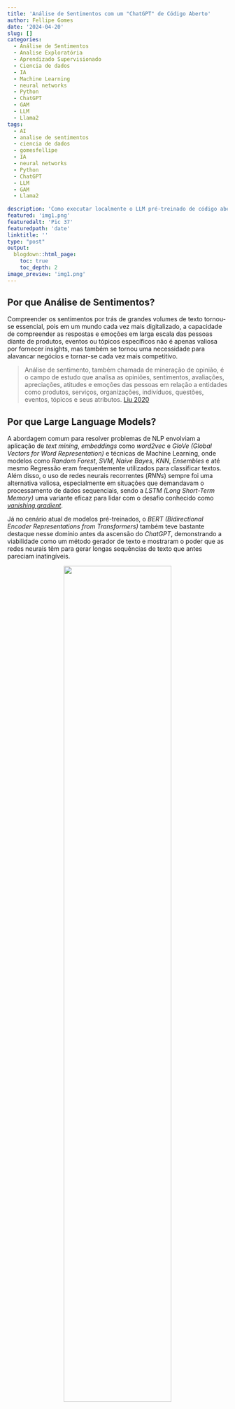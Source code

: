 ```yaml
---
title: 'Análise de Sentimentos com um "ChatGPT" de Código Aberto'
author: Fellipe Gomes
date: '2024-04-20'
slug: []
categories:
  - Análise de Sentimentos
  - Analise Exploratória
  - Aprendizado Supervisionado
  - Ciencia de dados
  - IA
  - Machine Learning
  - neural networks
  - Python
  - ChatGPT
  - GAM
  - LLM
  - Llama2
tags:
  - AI
  - analise de sentimentos
  - ciencia de dados
  - gomesfellipe
  - IA
  - neural networks
  - Python
  - ChatGPT
  - LLM
  - GAM
  - Llama2
  
description: 'Como executar localmente o LLM pré-treinado de código aberto Llama2 para realizar uma análise de sentimentos em Python'
featured: 'img1.png'
featuredalt: 'Pic 37'
featuredpath: 'date'
linktitle: ''
type: "post" 
output: 
  blogdown::html_page:
    toc: true
    toc_depth: 2 
image_preview: 'img1.png' 
---
```

 
<style>
.column4 {
  float: left;
  width: 33%;
  padding: 10px;
}

.column8 {
  float: left;
  width: 66%;
  padding: 10px;
}

.column6 {
  float: left;
  width: 50%;
  padding: 10px;
}

.row:after {
  content: "";
  display: table;
  clear: both;
}
</style>

## Por que Análise de Sentimentos?

Compreender os sentimentos por trás de grandes volumes de texto tornou-se essencial, pois em um mundo cada vez mais digitalizado, a capacidade de compreender as respostas e emoções em larga escala das pessoas diante de produtos, eventos ou tópicos específicos não é apenas valiosa por fornecer insights, mas também se tornou uma necessidade para alavancar negócios e tornar-se cada vez mais competitivo.

> Análise de sentimento, também chamada de mineração de opinião, é o campo de estudo que analisa as opiniões, sentimentos, avaliações, apreciações, atitudes e emoções das pessoas em relação a entidades como produtos, serviços, organizações, indivíduos, questões, eventos, tópicos e seus atributos. [Liu 2020](https://www.cambridge.org/de/universitypress/subjects/computer-science/artificial-intelligence-and-natural-language-processing/sentiment-analysis-mining-opinions-sentiments-and-emotions-2nd-edition?format=HB&isbn=9781108486378)

## Por que Large Language Models?

A abordagem comum para resolver problemas de NLP envolviam a aplicação de *text mining*, *embeddings* como *word2vec* e *GloVe (Global Vectors for Word Representation)* e técnicas de Machine Learning, onde modelos como *Random Forest*, *SVM*, *Naive Bayes*, *KNN*, *Ensembles* e até mesmo Regressão eram frequentemente utilizados para classificar textos. Além disso, o uso de redes neurais recorrentes (*RNNs*) sempre foi uma alternativa valiosa, especialmente em situações que demandavam o processamento de dados sequenciais, sendo a *LSTM (Long Short-Term Memory)* uma variante eficaz para lidar com o desafio conhecido como [*vanishing gradient*](https://en.wikipedia.org/wiki/Vanishing_gradient_problem). 

Já no cenário atual de modelos pré-treinados, o *BERT (Bidirectional Encoder Representations from Transformers)* também teve bastante destaque nesse domínio antes da ascensão do *ChatGPT*, demonstrando a viabilidade como um método gerador de texto e mostraram o poder que as redes neurais têm para gerar longas sequências de texto que antes pareciam inatingíveis.

<center> 

![](/post/2024-04-20-sentiment-analysis-llama2/parameters_transformer_based_language_models.png){width=70%}</br>
<small>[GPT-3 supera seus antecessores em termos de contagem de parâmetros](https://www.techtarget.com/searchenterpriseai/definition/GPT-3)</small>

</center>

Embora já existam há algum tempo, os *LLMs* ganharam a mídia através do *ChatGPT*, interface de chat da OpenAI para modelos LLM GPT-3 lançado em 2020, com 175 milhões de parâmetros, que já teve uma série de avanços significativos nos últimos anos como seu irmão maior, o GPT-4 lançado em 2023 conta com incríveis 100 **trílhões** de parâmetros. 

<center>

![](/post/2024-04-20-sentiment-analysis-llama2/comparison-between-GPT-3-and-GPT-4.png){width=50%}</br>
<small>[The comparison between GPT-3 and GPT-4 based on the number of parameters used in their architecture](https://www.techtarget.com/searchenterpriseai/definition/GPT-3)</small>

</center>

Modelos com mais de 100 bilhões de parâmetros já podem ser considerados muito grandes, com conhecimento mundial muito rico. Esses modelos maiores conseguem "aprender" ainda mais informações sobre muitas coisas sobre fisica, filosofia, ciência, programação, etc sendo cada vez mais úteis para ajudar em tarefas que envolvam conhecimento profundo ou raciocinio complexo, sendo um bom "parceiro" para brainstorming. 

<div class="w3-panel w3-pale-red w3-border">
&nbsp; **⚠️ Atenção!** </br>
Afirmar que maiores modelos são sempre melhores não é verdade. O tempo de processamento, latência e o custo também irão aumentar, por isso [abordagens alternativas](https://medium.com/@masteringllm/mistral-7b-is-187x-cheaper-compared-to-gpt-4-b8e5ee1c9fc2) também devem ser consideradas.
</div>

### Como funcionam os LLMs?

Os *LLMs* são modelos de *Machine Learning* que usam algoritmos de *Deep Learning* para processar e compreender a linguagem natural, gerando texto de maneira eficaz. Esses modelos são treinados com grandes volumes de dados da internet, adquirindo a capacidade de identificar padrões na composição de palavras e frases. A idéia básica por trás desses modelos é que são capazes de gerar texto prevendo repetidamente a próxima palavra oferecendo resultados rápidos e diversas aplicações práticas em várias áreas

#### Aplicações

Diferentemente de uma ferramenta de busca como o Google, o ChatGPT não recupera informações, mas cria frases e textos completos em tempo real com base no processamento de um imenso volume de dados, veja alguns exemplos de uso para diferentes tarefas:

<div class="row">
<div class="column4"> 

##### ✍️ **Escrita:**

- Colaboração em brainstorming, sugerindo nomes;
- Elaboração de templates para comunicados e e-mails;
- Tradução automática.

</div> 

<div class="column4"> 

##### 📖 **Leitura**:

- Revisão de textos;
- Sumarização de artigos extensos;
- Análise de sentimentos, possibilitando a criação de dashboards para acompnhamento ao longo do tempo.

</div> 

<div class="column4"> 

##### 💬 **Conversa**: 

- Diálogos e aconselhamentos;
- Coaching de carreira;
- Planejamento de viagens;
Sugestões de receitas;
- Conversação interativa com documentos PDF;
- Atendimento ao cliente;
- Realização de pedidos.

</div> 

</div>

## O que faremos aqui?

Nosso objetivo aqui é realizar uma análise de sentimentos para classificar sentenças como positivas ou negativas utilizando algum LLM pré-treinado. Embora a OpenAI já tenha sido uma organização sem fins lucrativos que lançava seus projetos como código aberto, desde o lançamento do ChatGPT ela se tornou uma empresa que mantém a propriedade de seus códigos fonte. Isso significa que apesar da facilidade de criar aplicações, modelos mais poderosos e relativamente baratos, desenvolvedores de IA não podem modificar o GPT-3 para atender às nossa necessidades específicas ou incorporá-lo em seus próprios projetos de maneira livre e gratuita. Portanto teremos de recorrer à alternativas não tão(\*) *open source* como o [*Llama 2* da Meta](https://huggingface.co/meta-llama) que permite total controle sobre o modelo, rodar em nosso próprio computador/servidor e nós dá o controle sobre a privacidade dos nossos dados. 


<div class="w3-panel w3-pale-red w3-border">
(*) "Código aberto" 🤔 </br>
Não é totalmente código aberto pois por mais que a Meta tenha disponibilizado o modelo treinado para uso livre, ele não compartilha os dados de treinamento do modelo ou o código usado para treiná-lo.
</div>

# Mãos a obra!

## Iniciar ambiente de trabalho

Primeiramente vamos carregar todas as dependencias necessárias para executar os códigos a seguir:

```python
import pandas as pd
import numpy as np
import seaborn as sns
import matplotlib.pyplot as plt
from wordcloud import WordCloud
from PIL import Image
from nltk.corpus import stopwords
from collections import Counter
from sklearn.model_selection import train_test_split
from sklearn.metrics import confusion_matrix, accuracy_score
from llama_cpp import Llama
from tqdm.notebook import tqdm
tqdm.pandas()
```

## Carregar dados

Utilizaremos uma versão [traduzida do dataset IMdb para o português](https://www.kaggle.com/datasets/luisfredgs/imdb-ptbr), um conjunto de dados do Internet Movie Database (IMDB), que é uma das maiores e mais abrangentes bases de dados online sobre filmes e programas de televisão. 

```python
 #Importar todo conjunto de dados
df = pd.read_csv('input/imdb-reviews-pt-br.csv', index_col='id')
# Obter amostra de tamanho 100
_, df = train_test_split(df, test_size=100, random_state=42, shuffle=True)
```

## Informações gerais

Esse dataset inclui avaliações e críticas de filmes feitas por usuários do IMDB, bem como informações sobre os próprios filmes, como título, ano de lançamento, gênero, etc. Para nossa finalidade para tarefa de análise de sentimentos, utilizaremos os seguintes dados:

| id   | text_en                                       | text_pt                                       | sentiment |
|:------:|:-----------------------------------------------|:---------------------------------------------|:-----------:|
| 12534| This was unusual: a modern-day film which...  | Isso era incomum: um filme moderno que era...  | pos       |
| 35447| Some of my old friends suggested me to wat...| Alguns dos meus velhos amigos sugeriram qu...| neg       |
| 20281| What a pleasure. This is really a parody. ... | Que prazer. Isto é realmente uma paródia. S... | pos       |
| ...  | ...                                           | ...                                           | ...       |
| 34241| WOW!I just was given this film from a frie... | WOW! Acabei de receber este filme de um am... | neg       |
| 12896| This film offers many delights and surprise...| Este filme oferece muitas delícias e surp... | pos       |
| 19748| Over the years Ive watched this movie many... | Ao longo dos anos, assisti a esse filme mu... | pos       |

Onde:

- `id`: Identificador;
- `text_en`: texto em inglês;
- `text_pt`: texto em português;
- `sentiment`: rótulo do texto, que pode ser `pos` ou `neg`.

## Análise Exploratória

---

### Distribuição dos sentimentos na amostra

Primeiro vamos entender como ficou distribuída a proporção dos sentimentos na amostra coletada:

<details>
<summary>*Clique aqui para ver o código do gráfico*</summary>
```python
# Contagem absoluta
contagem_absoluta = df['sentiment'].value_counts()

# Contagem relativa
contagem_relativa = df['sentiment'].value_counts(normalize=True) * 100

# Criar gráfico de barras
fig, ax = plt.subplots(figsize=(6, 4))
barras = plt.bar(contagem_absoluta.index, contagem_absoluta, color=['green', 'red'])

# Adicionar texto nas barras
for barra, abs_value, rel_value in zip(barras, contagem_absoluta, contagem_relativa):
    yval = barra.get_height()
    ax.text(barra.get_x() + barra.get_width()/2, yval, f'{abs_value} ({rel_value:.1f}%)',
            ha='center', va='bottom', color='black', fontsize=12)

# Adicionar rótulos e título
plt.xlabel('Sentimento', fontsize=14)
plt.ylabel('Frequência absoluta', fontsize=14)
plt.title('Quantidade de textos de cada sentimento \nem uma amostra de tamanho 100', fontsize=16, x=0.5, y=1.1)
plt.xticks(fontsize=12)
plt.yticks(fontsize=12)

# Remover bordas da parte superior e direita
ax.spines['top'].set_visible(False)
ax.spines['right'].set_visible(False)

# Ajustar layout
plt.tight_layout()

# Salvar imagem
plt.savefig(f"img/freq_sentiment.png", bbox_inches='tight')

# Exibir o gráfico
plt.show()
```

</details>
&nbsp;

<center>

![](/post/2024-04-20-sentiment-analysis-llama2/freq_sentiment.png)

</center>

<div class="w3-panel w3-pale-blue w3-border">
&nbsp; 📌 **Interpretação:**
Coletei uma amostra aleatória simples de tamanho n=100 de todas as reviews que contém aproximadamente metade de cada sentimento para diminuir o tempo computacional de execução no meu computador.
</div>

### Palavras mais frequêntes para cada sentimento {.tabset}

Núvens de palavras das resenhas dos filmes que foram anotadas como positivos e como negativos nas duas linguas disponíveis no dataset:

<details>
<summary>*Clique aqui para ver o código das Wordclouds*</summary>
```python
def generate_wordcloud(df, language='en'):
    # Definir stopwords para o idioma escolhido
    if language == 'en':
        stop_words_pos = stop_words_neg = set(stopwords.words('english'))
        stop_words_pos.update(["film", "movie", "one"])
        stop_words_neg.update(["character", "like", "really", "make", "see"])
    elif language == 'pt':
        stop_words_pos = stop_words_neg = set(stopwords.words('portuguese'))
        stop_words_pos.update(["filme", "filmes", "todo", "tão", "pode", "todos"])
        stop_words_neg.update(["filme", "filmes", "todo", "tão", "filme", "coisa", "realmente"])
    else:
        raise ValueError("Language must be 'en' or 'pt'.")

    # Concatenar textos positivos e negativos
    txt_pos = " ".join(review for review in df[df.sentiment == 'pos'][f'text_{language}'])
    txt_neg = " ".join(review for review in df[df.sentiment == 'neg'][f'text_{language}'])

    # Carregar máscaras de imagem
    mask_pos = np.array(Image.open(f"img/pos.png"))
    mask_neg = np.array(Image.open(f"img/neg.png"))

    # Gerar nuvens de palavras positivas e negativas
    wordcloud_positivo = WordCloud(
        stopwords=stop_words_pos,
        random_state=42,
        background_color="white",
        color_func=lambda *args, **kwargs: "green",
        contour_color='black',
        contour_width=1,
        max_font_size=100,
        min_font_size=15,
        max_words=200,
        mask=mask_pos
    ).generate(txt_pos)

    wordcloud_negativo = WordCloud(
        stopwords=stop_words_neg,
        random_state=42,
        background_color="white",
        color_func=lambda *args, **kwargs: "red",
        contour_color='black',
        contour_width=1,
        max_font_size=100,
        min_font_size=15,
        max_words=200,
        mask=mask_neg
    ).generate(txt_neg)

    # Configurações do plot
    plt.figure(figsize=(7, 14))

    # Plotar nuvem de palavras positivas
    plt.subplot(1, 2, 1)
    plt.imshow(wordcloud_positivo, interpolation='bilinear')
    plt.axis('off')
    plt.title('Positivo', fontsize=20, color='green')

    # Plotar nuvem de palavras negativas
    plt.subplot(1, 2, 2)
    plt.imshow(wordcloud_negativo, interpolation='bilinear')
    plt.axis('off')
    plt.title('Negativo', fontsize=20, color='red')

    # Ajustar layout
    plt.tight_layout()

    # Salvar a nuvem de palavras como imagem
    plt.savefig(f"img/wordcloud_{language}.png", bbox_inches='tight')

    # Exibir a nuvem de palavras
    plt.show()
    
# Exemplo de uso para o idioma inglês
generate_wordcloud(df, language='en')

# Exemplo de uso para o idioma português
generate_wordcloud(df, language='pt')
```

</details>
&nbsp;

<center>

![](/post/2024-04-20-sentiment-analysis-llama2/wordcloud_en.png)

Núvem de palavras mais frequentes das resenhas em **🇺🇲 Inglês**

</center>

<center>

![](/post/2024-04-20-sentiment-analysis-llama2/wordcloud_pt.png)

Núvem de palavras mais frequentes das resenhas em **🇧🇷 Português**

</center>

<div class="w3-panel w3-pale-blue w3-border">
&nbsp; **📌 Interpretação:** 
Como esperado, mesmo com a mudança na língua, a frequência das palavras é exibida de maneira muito similar de acordo com cada sentimento. 
</div>


## Análise de Sentimentos

---

### Família *Llama 2* de *Large Language Models* (*LLMs*)

Nesta seção, exploraremos o [*Llama 2*](https://llama.meta.com/), um modelo de código aberto, e discutiremos as vantagens e desvantagens em relação aos LLMs de código fechado ou remotos.

#### Tamanho do modelo 

Para saber qual modelo utilizar, primeiramente precisamos ter em mente algumas noções sobre a quantidade de parâmetros e tamanhos dos LLM. No geral:

<div class="row">
<div class="column4"> 

<big>**1 Bilhão**:</big>

Bons em correspondência de padrões e algum conhecimento básico do mundo (como por exemplo classificar avaliações por sentimento)

</div> 

<div class="column4"> 

<big>**10 Bilhões**:</big>

Maior conhecimento mundial, conhecem mais fatos exotéricos sobre o mundo e melhoram em seguir instruções basicas (bom para chatbot para pedidos de comida);

</div> 

<div class="column4"> 

<big>**100+ Bilhões**: </big>

Muito grandes, com conhecimento mundial muito rico, saberão coisas sobre fisica, filosofia, ciência e assim por diante e serão melhores em raciocinios complexos (tarefas que envolvem conhecimento profundo ou raciocinio complexo, parceiro para brainstorming)

</div> 
</div>

Para uma análise de sentimentos simples, não é necessário um modelo com 100 bilhões de parâmetros. Modelos menores, como os com 7 bilhões de parâmetros, podem ser suficientes e menos computacionalmente exigentes.

#### Código aberto ou fechado

Embora próximos, os LLMs de código aberto ainda não conseguem igualar o poder e a precisão dos aplicativos de código fechado disponíveis comercialmente, como [GPT-4](https://openai.com/gpt-4) e [Bard (Gemini)](https://gemini.google.com/app). Mesmo sendo menos poderosos, existem alguns prós e contras pelos quais podemos pesar na hora de escolher a melhor opção:

<div class="row">
<div class="column6"> 

<big>**Open Source**</big>

  - Total controle sobre o modelo
  - Pode rodar em nosso próprio computador/servidor
  - Controle sobre a privacidade dos dados

</div> 

<div class="column6"> 

<big>**Closed**</big>

  - Fácil de criar aplicações
  - Maiores e mais poderosos
  - Relativamente barato
  - Existe um certo risco de depender do fornecedor

</div> 

</div>

Utilizaremos a abordagem de código aberto por ser mais prática para fins de estudos, pois além de gratuita, não exige internet, registros ou chaves de API.

#### Uso remoto ou local

Podemos interagir com o modelo de linguagem grande (LLM) do Llama 2 via API da [Hugging Face](https://huggingface.co/), seguindo as instruções do [repositório oficial da Meta](https://huggingface.co/meta-llama) ou podemos baixar os arquivos do modelo em formato GGML para o [Llama 2 7B Chat do Meta Llama 2](https://huggingface.co/meta-llama/Llama-2-7b-chat-hf). Os formatos GGML são utilizados para inferência de CPU + GPU usando o principamente o pacote [llama-cpp-python](https://pypi.org/project/llama-cpp-python/).

Para mais informações sobre como configurar o modelo consulte [este link](https://swharden.com/blog/2023-07-29-ai-chat-locally-with-python/)


```python
def load_llama_model(model_path="./input/llama-2-7b-chat.ggmlv3.q2_K.bin", language='en', seed=42):
    # Determinar o tamanho da janela de contexto com base no idioma
    if language == 'en':
        context_window = df.text_en.map(len).max()
    elif language == 'pt':
        context_window = df.text_pt.map(len).max()
    else:
        raise ValueError("Language must be 'en' or 'pt'.")

    # Carregar o modelo Llama
    return Llama(model_path=model_path,
                 verbose=False,
                 n_ctx=context_window,
                 seed=seed)
```

Para obter os melhores resultados, devemos ser o mais claro e específicos possível nas interações. Porém devemos iniciar com um prompt simples e rápido para ir direcionando o modelo na direção desejada e avaliando os resultados obtidos e ajustando gradualmente o prompt para refinar e aprimorar a resposta desejada

```python
def classify_sentiment_llama(text, llama_model):
    # Construir a prompt para o modelo Llama
    prompt = f''' \
    Q: Answer with just one word, \
    does the following text express a \
    positive or negative feeling? \
    {text} \
    A:'''
    # Obter a saída do modelo Llama
    output = llama_model(prompt, max_tokens=3)
    return output["choices"][0]["text"]
```

Com nosso prompt definido, já podemos carregar o modelo:

```python
# Carregar o modelo Llama para o idioma desejado
llama_model = load_llama_model(language='en')
```

```
## llama.cpp: loading model from ./llama-2-7b-chat.ggmlv3.q2_K.bin
## llama_model_load_internal: format     = ggjt v3 (latest)
## llama_model_load_internal: n_vocab    = 32000
## llama_model_load_internal: n_ctx      = 4320
## llama_model_load_internal: n_embd     = 4096
## llama_model_load_internal: n_mult     = 256
## llama_model_load_internal: n_head     = 32
## llama_model_load_internal: n_head_kv  = 32
## llama_model_load_internal: n_layer    = 32
## llama_model_load_internal: n_rot      = 128
## llama_model_load_internal: n_gqa      = 1
## llama_model_load_internal: rnorm_eps  = 5.0e-06
## llama_model_load_internal: n_ff       = 11008
## llama_model_load_internal: freq_base  = 10000.0
## llama_model_load_internal: freq_scale = 1
## llama_model_load_internal: ftype      = 10 (mostly Q2_K)
## llama_model_load_internal: model size = 7B
## llama_model_load_internal: ggml ctx size =    0.08 MB
## llama_model_load_internal: mem required  = 2733.66 MB (+ 2160.00 MB per state)
## llama_new_context_with_model: kv self size  = 2160.00 MB
## llama_new_context_with_model: compute buffer total size =  295.35 MB
```

Após instânciar o modelo, basta aplicá-lo em nossa base de dados. (apliquei o mesmo modelo tanto para as reviews e portugues quanto em inglês).

```python
df['sentiment_llm_en'] = df.text_en.progress_apply(lambda x: classify_sentiment_llama(x, llama_model))
```

![](/post/2024-04-20-sentiment-analysis-llama2/load_en.png)

Como este modelo é o mais básico e não alteramos nenhum parâmetro (como por exemplo `temperature`, que determina se o output será mais aleatório ou mais previsível) pode ser que a saída não saia padronizada e necessite de algum pós-processamento. Vejamos como foram os outputs do LLM:

<details>
<summary>*Clique aqui para ver o código do gráfico*</summary>

```python
# Contagem da frequência das classificações
sentiment_llm_counts = df.groupby('sentiment').sentiment_llm_en.value_counts().reset_index(name='n')

# Organizar as categorias pela frequência total
order = df.sentiment_llm_en.value_counts().reset_index(name='n')
order = order.sort_values(by='n', ascending=False)['index']

# Configurações de estilo do seaborn
sns.set(style="whitegrid")

# Criar o gráfico de barras
plt.figure(figsize=(12, 4))
ax = sns.barplot(x=sentiment_llm_counts.sentiment_llm_en, y=sentiment_llm_counts.n, hue=sentiment_llm_counts.sentiment, order=order, palette=["red", "green"])

# Adicionar rótulos e título
plt.ylim([0, 25])
plt.xticks(fontsize=12, rotation=90)
plt.yticks(fontsize=12)
ax.set_xlabel('Anotação de sentimento das resenhas', fontsize=14)
ax.set_ylabel('Frequência', fontsize=14)
ax.set_title('Frequência dos sentimentos classificados pelo LLM em Inglês\nem relação aos sentimentos já anotados da base', fontsize=20)

# Adicionar anotações nas barras
for p in ax.patches:
    ax.annotate(f'{p.get_height()}', (p.get_x() + p.get_width() / 2., p.get_height()),
                ha='center', va='baseline', fontsize=10, color='black', xytext=(0, 5),
                textcoords='offset points')

plt.legend(loc="upper right", title = "Label real")

# Remover bordas da parte superior e direita
ax.spines['top'].set_visible(False)
ax.spines['right'].set_visible(False)
ax.grid(False)

# Salvar a nuvem de palavras como imagem
plt.savefig(f"img/freq_class_llm_en.png", bbox_inches='tight')

# Exibir o gráfico
plt.show()
```

</details>
<!-- &nbsp; -->

<center>

![](/post/2024-04-20-sentiment-analysis-llama2/freq_class_llm_en.png)
</center>

<div class="w3-panel w3-pale-blue w3-border">
&nbsp; **📌 Interpretação:**
É possível observar que o modelo pré-treinado conseguiu reconhecer de maneira bastante coerente o sentimento dos trechos para as categorias `pos` e `neg`, porém, não vieram padronizadas exatamente como solicitamos ao modelo.
</div>

Como a saída não foi padronizada, vamos realizar algum pós-processamento para padronizar as classes como `pos` ou `neg` para possibilitar avaliar o desempenho do modelo com base em métricas de classificação.

```python
conditions = [
    (df.sentiment_llm_en.str.contains('(?i)(?:pos|fun)')),
    (df.sentiment_llm_en.str.contains('(?i)(?:neg|horrible|melanchol)'))
]
pd.crosstab(df.sentiment, np.select(conditions, ['pos', 'neg'], default='other'))
```

Com os outputs padronizados em duas classes, podemos verificar como foi a acurácia do modelo.

#### Desempenho

Como estamos diante de um problema de classificação, avaliaremos o desempenho do modelo com matrizes de confusão para entender a as taxas de acerto e calcular a acurácia pois o dataset é balanceado.

<details>
<summary>*Clique aqui para ver o código do gráfico*</summary>

```python
# Matrizes de Confusão
conditions = [
    (df.sentiment_llm_en.str.contains('(?i)(?:pos|fun|good|comedy)')),
    (df.sentiment_llm_en.str.contains('(?i)(?:neg|melanchol|absurd|horrible)'))
]
cm_llm_en = confusion_matrix(df.sentiment, np.select(conditions, ['pos', 'neg'], default='other'))
accuracy_llm_en = accuracy_score(df.sentiment, np.select(conditions, ['pos', 'neg'], default='other'))

conditions = [
    (df.sentiment_llm_pt.str.contains('(?i)(?:pos)')),
    (df.sentiment_llm_pt.str.contains('(?i)(?:neg|horrível)'))
]
cm_llm_pt = confusion_matrix(df.sentiment, np.select(conditions, ['pos', 'neg'], default='other'))
accuracy_llm_pt = accuracy_score(df.sentiment, np.select(conditions, ['pos', 'neg'], default='other'))

# Configurações de estilo do seaborn
sns.set(font_scale=1.2)
plt.figure(figsize=(12, 5))

# Plotar Matriz de Confusão para o modelo de LLM em inglês
plt.subplot(1, 2, 1)
sns.heatmap(cm_llm_en, annot=True, fmt='d', cmap='binary', cbar=False, vmin=0, vmax=50,
            xticklabels=['Negativo', 'Neutro', 'Positivo'], yticklabels=['Negativo', 'Neutro', 'Positivo'])
plt.title(f'Matriz de Confusão (Vader - Inglês)\nAcurácia: {accuracy_llm_en:.0%}', fontsize=22)
plt.xlabel('Previsto', fontsize=14)
plt.ylabel('Real', fontsize=14)
plt.xticks(fontsize=12)
plt.yticks(fontsize=12)

# Plotar Matriz de Confusão para o modelo de LLM em português
plt.subplot(1, 2, 2)
sns.heatmap(cm_llm_pt, annot=True, fmt='d', cmap='binary', cbar=False,vmin=0, vmax=50,
            xticklabels=['Negativo', 'Neutro', 'Positivo'], yticklabels=['Negativo', 'Neutro', 'Positivo'])
plt.title(f'Matriz de Confusão (Vader - Português)\nAcurácia: {accuracy_llm_pt:.0%}', fontsize=22)
plt.xlabel('Previsto', fontsize=14)
plt.ylabel('Real', fontsize=14)
plt.xticks(fontsize=12)
plt.yticks(fontsize=12)

# Ajustar layout
plt.tight_layout()

# Salvar a nuvem de palavras como imagem
plt.savefig(f"img/cm_llm.png", bbox_inches='tight')

# Exibir o gráfico
plt.show()
```
 
</details>
<!-- &nbsp; -->

<center>

![](/post/2024-04-20-sentiment-analysis-llama2/cm_llm2.png)
</center>

<div class="w3-panel w3-pale-blue w3-border">
&nbsp; **📌 Interpretação:**
A acurácia geral para a língua Inglesa foi superior quando aplicado o mesmo modelo para a língua portuguesa. Vale lembrar que este modelo foi treinado em Inglês e estamos utilizado a menor das opções.
</div>

O desempenho deste modelo é muito interessante, principalmente por já ser pré treinado, não sendo necessário gastar tanto tempo na sua construção mas para afirmar que este modelo é bom precisamos entender qual seria o resultado para resolver este problemas se utilizassemos a abordagem mais simples possível.

### Vader

<!-- ## Baseline -->

O ***VADER** (Valence Aware Dictionary and sEntiment Reasoner)* é uma abordagem mais simples e rápida em comparação aos LLMs. Não requer o treinamento de um modelo, mas depende de léxicos de palavras relacionadas a sentimentos. Pode ser facilmente utilizado via bibliotecas de código aberto em Python, como [vaderSentiment](https://pypi.org/project/vaderSentiment/) para inglês e [LeIA (Léxico para Inferência Adaptada)](https://github.com/rafjaa/LeIA) para português.

A abordagem é direta: no léxico (uma coleção de palavras), cada palavra já possui uma nota atribuída. Ao passar um documento (frase), retorna um dicionário com o escore de polaridade com base no escore das palavras no texto. O dicionário inclui o valor do sentimento geral normalizado (`compound`), variando de -1 (extremamente negativo) a +1 (extremamente positivo). Esse valor pode ser usado para descrever o sentimento predominante no texto, considerando os seguintes limites:

- Sentimento <span style="color: green;">positivo</span>: `compound` >= 0.05
- Sentimento <span style="color: red;">negativo</span>: `compound` <= -0.05
- Sentimento <span style="color: orange;">neutro</span>: (`compound` > -0.05) e (`compound` < 0.05)

<details>
<summary>*Clique aqui para ver a função utilizada para classificar o sentimento com base no escore `compound`*</summary>

```python
# Função para classificar o sentimento com base no compound score
def classify_sentiment_vader(text, language='en'):

    # Definir método que será utilizado
    if language=='en':
        from vaderSentiment.vaderSentiment import SentimentIntensityAnalyzer
    elif language == 'pt':
        from leia import SentimentIntensityAnalyzer
    else:
        raise ValueError("Language must be 'en' or 'pt'.")

    # Instanciar a ferramenta para análise de sentimentos
    analyzer = SentimentIntensityAnalyzer()
    # Realiza a análise de sentimentos e obtém o compound score
    compound_score = analyzer.polarity_scores(text)['compound']
    # Classifica o sentimento com base no compound score
    if compound_score >= 0.05:
        return 'pos'
    elif compound_score <= -0.05:
        return 'neg'
    else:
        return 'neu'

# Criando uma nova coluna 'sentimento_vader'
df['sentiment_vader_en'] = df.text_en.apply(lambda x: classify_sentiment_vader(x, 'en'))
df['sentiment_vader_pt'] = df.text_pt.apply(lambda x: classify_sentiment_vader(x, 'pt'))
```

</details>
<!-- &nbsp; -->

A execução do código é bem rápida, sendo útil para referência como baseline ou em casos em que temos baixo recurso computacional e um grande volume de dados para classificar.

#### Desempenho

Como estamos diante de um problema de classificação, avaliaremos o desempenho do modelo com matrizes de confusão para entender a as taxas de acerto e calcular a acurácia pois o dataset é balanceado.

<details>
<summary>*Clique aqui para ver o código do gráfico*</summary>

```python
# Matrizes de Confusão
cm_vader_en = confusion_matrix(df.sentiment, df.sentiment_vader_en)
cm_vader_pt = confusion_matrix(df.sentiment, df.sentiment_vader_pt)

# Acurácias
accuracy_vader_en = accuracy_score(df.sentiment, df.sentiment_vader_en)
accuracy_vader_pt = accuracy_score(df.sentiment, df.sentiment_vader_pt)

# Configurações de estilo do seaborn
sns.set(font_scale=1.2)
plt.figure(figsize=(12, 5))

# Plotar Matriz de Confusão para o método Vader em inglês
plt.subplot(1, 2, 1)
sns.heatmap(cm_vader_en, annot=True, fmt='d', cmap='binary', cbar=False,vmin=0, vmax=50,
            xticklabels=['Negativo', 'Neutro', 'Positivo'], yticklabels=['Negativo', 'Neutro', 'Positivo'])
plt.title(f'Matriz de Confusão (Vader - Inglês)\nAcurácia: {accuracy_vader_en:.0%}', fontsize=22)
plt.xticks(fontsize=12)
plt.yticks(fontsize=12)
plt.xlabel('Previsto', fontsize=14)
plt.ylabel('Real', fontsize=14)

# Plotar Matriz de Confusão para o método Vader em português
plt.subplot(1, 2, 2)
sns.heatmap(cm_vader_pt, annot=True, fmt='d', cmap='binary', cbar=False,vmin=0, vmax=50,
            xticklabels=['Negativo', 'Neutro', 'Positivo'], yticklabels=['Negativo', 'Neutro', 'Positivo'])
plt.title(f'Matriz de Confusão (Vader - Português)\nAcurácia: {accuracy_vader_pt:.0%}', fontsize=22)
plt.xticks(fontsize=12)
plt.yticks(fontsize=12)
plt.xlabel('Previsto', fontsize=14)
plt.ylabel('Real', fontsize=14)

# Ajustar layout
plt.tight_layout()

# Salvar a nuvem de palavras como imagem
plt.savefig(f"img/cm_vader.png", bbox_inches='tight')

# Exibir o gráfico
plt.show()
```

</details>
<!-- &nbsp; -->


<center>

![](/post/2024-04-20-sentiment-analysis-llama2/cm_vader.png)
</center>

<div class="w3-panel w3-pale-blue w3-border">
&nbsp; **📌 Interpretação:** A acurácia geral do método foi praticamente o mesmo para ambas as linguas. Na lingua inglesa observamos mais casos de falsos positivos (22%), já na lingua portuguesa observamos mais casos de falsos negativos (14%). 
</div>

Essa abordagem é boa para ser utilizada como baseline pois quase todas as abordagens tradicionais de Machine Learning para a tarefa de análise de sentimentos necessitam de tempo para desenvolvimento, treino, validação e sustentação de modelos.

# Resultado Final

---

Avaliamos o desempenho de ambas as abordagens para determinar se o uso do LLM justificou-se em comparação com a abordagem mais simples para a execução da tarefa de análise de sentimentos.

<details>
<summary>*Clique aqui para ver o código do gráfico*</summary>

```python
models = (
    "Inglês",
    "Português",
)
weight_counts = {
    "Vader": np.array([accuracy_vader_en,
                       accuracy_vader_pt]),
    "LLM": np.array([accuracy_llm_en-accuracy_vader_en,
                     accuracy_llm_pt-accuracy_vader_pt]),
}

fig, ax = plt.subplots()
bottom = np.zeros(2)
colors=["#b4dbe6", "#024b7a"]
for (boolean, weight_count), col in zip(weight_counts.items(), colors):
    p = ax.bar(models, weight_count, width=0.5, label=boolean, bottom=bottom, color=col)
    bottom += weight_count

# Formatar eixos
plt.ylim([0, 1.1])
plt.xlabel('Idioma das resenhas dos filmes', fontsize=14)
plt.ylabel('Ganho de Acurácia', fontsize=14)
plt.title("Comparação do ganho de acurácia \ndo LLM em relação ao Vader", fontsize=16, x=0.5)
plt.xticks(fontsize=12)
plt.yticks(fontsize=12)

# Legenda
ax.legend(loc="upper right", title='Método utilizado')
#specify order of items in legend
handles, labels = plt.gca().get_legend_handles_labels()
order = [1, 0]
plt.legend([handles[idx] for idx in order],[labels[idx] for idx in order])

accs=[x*100 for x in [accuracy_vader_en, accuracy_vader_pt, accuracy_llm_en, accuracy_llm_pt]]
for p, acc in zip(ax.patches, accs):
    width, height = p.get_width(), p.get_height()
    x, y = p.get_xy()
    ax.text(x+width/2,
            y+(height/2) - 0.01,
            '{:.0f} %'.format(acc),
            horizontalalignment='center',
            verticalalignment='center',
            color='white', fontsize=18)

# Adicionar setas e textos na figura
plt.arrow(0.3, 0.62, 0, 0.16,
          head_width = 0.05,
          width = 0.015,
          color='black')
plt.text(0.2, 0.9, '+20,0%', fontsize = 20)

plt.arrow(0.7, 0.63, 0, 0.09,
          head_width = 0.05,
          width = 0.015,
          color='black')
plt.text(0.6, 0.84, '+11,53%', fontsize = 20)

# Remover bordas da parte superior e direita
ax.spines['top'].set_visible(False)
ax.spines['right'].set_visible(False)
ax.spines['bottom'].set_visible(True)
ax.spines['left'].set_visible(True)
ax.grid(visible=None)
ax.set_facecolor('white')

# Ajustar layout
plt.tight_layout()

# Salvar a nuvem de palavras como imagem
plt.savefig(f"img/acc_comparation.png", bbox_inches='tight')

# Exibir o gráfico
plt.show()
```

</details>
<!-- &nbsp; -->

<center>

![](/post/2024-04-20-sentiment-analysis-llama2/acc_comparation.png)
</center>

<div class="w3-panel w3-pale-blue w3-border">
&nbsp; **📌 Interpretação:** A acurácia geral foi consideravelmente maior para o modelo Llama2 em ambas as línguas, mesmo sendo treinado principalmente em dados da língua inglesa.
</div>

# Conclusão e  Discussão 

---

Os avanços tecnológicos na área são verdadeiramente impressionantes e evidenciam a rápida evolução da inteligência artificial. É importante estarmos sempre atentos a essas mudanças, pois a área de LLMs está em constante crescimento e melhorias significativas são desenvolvidas diariamente.

Em meio a tantos avanços, também é importante reconhecer as limitações desses modelos. Um dos desafios é o corte de conhecimento (knowledge cutoffs), o que significa que o modelo é treinado até uma determinada data, como 2022, portanto não possui conhecimento sobre eventos ou desenvolvimentos que ocorreram após essa data. Além disso, os LLMs estão sujeitos a "hallucinations", ou seja, podem inventar informações em um tom muito confiante, o que pode levar a resultados imprecisos ou até mesmo prejudiciais.

Outras limitações incluem restrições no input e output dos modelos, o que pode tornar difícil lidar com grandes volumes de dados ou fornecer resultados completos de uma só vez. Além disso, os LLMs geralmente não funcionam bem com dados estruturados, como tabelas, e podem reproduzir vieses e toxicidade presentes na sociedade, o que levanta preocupações éticas e sociais importantes.

Portanto, enquanto enquanto exploramos esse vasto campo das redes neurais, é essencial abordar essas limitações e desenvolver soluções que permitam o uso ético e responsável dessas poderosas ferramentas de IA.

# Referências

---

- [Large-scale language models for innovation and technology intelligence: sentiment analysis on news articles](https://medium.com/mapegy-tech/large-scale-language-models-for-innovation-and-technology-intelligence-sentiment-analysis-on-news-2c1ed1f6f2ad)
- [Análise de sentimentos com redes neurais recorrentes LSTM](https://medium.com/luisfredgs/an%C3%A1lise-de-sentimentos-com-redes-neurais-recorrentes-lstm-a5352b21e6aa)
- [Generative AI for Everyone - Andrew Ng - Coursera Course](https://www.coursera.org/programs/applied-intelligence-workera-vshgt/learn/generative-ai-for-everyone?authProvider=accenture-main)
- [Run Llama 2 Locally with Python](https://swharden.com/blog/2023-07-29-ai-chat-locally-with-python/)

